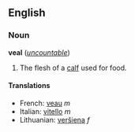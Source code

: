 ==English==
===Noun===
'''veal''' (''[[uncountable]]'')

#The flesh of a [[calf]] used for food.

====Translations====
*French: [[veau]] ''m''
*Italian: [[vitello]] ''m''
*Lithuanian: [[veršiena]] ''f''